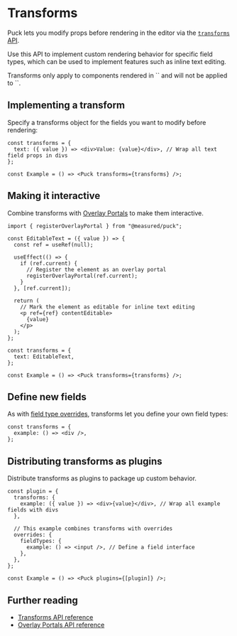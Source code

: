 
# Transforms

Puck lets you modify props before rendering in the editor via the [`transforms` API](/docs/api-reference/transforms).

Use this API to implement custom rendering behavior for specific field types, which can be used to implement features such as inline text editing.

<Callout type="info">
  Transforms only apply to components rendered in `<Puck>` and will not be applied to `<Render>`.
</Callout>

## Implementing a transform

Specify a transforms object for the fields you want to modify before rendering:

```tsx
const transforms = {
  text: ({ value }) => <div>Value: {value}</div>, // Wrap all text field props in divs
};

const Example = () => <Puck transforms={transforms} />;
```

## Making it interactive

Combine transforms with [Overlay Portals](/docs/integrating-puck/overlay-portals) to make them interactive.

```tsx
import { registerOverlayPortal } from "@measured/puck";

const EditableText = ({ value }) => {
  const ref = useRef(null);

  useEffect(() => {
    if (ref.current) {
      // Register the element as an overlay portal
      registerOverlayPortal(ref.current);
    }
  }, [ref.current]);

  return (
    // Mark the element as editable for inline text editing
    <p ref={ref} contentEditable>
      {value}
    </p>
  );
};

const transforms = {
  text: EditableText,
};

const Example = () => <Puck transforms={transforms} />;
```

## Define new fields

As with [field type overrides](docs/extending-puck/ui-overrides#custom-field-type), transforms let you define your own field types:

```tsx
const transforms = {
  example: () => <div />,
};
```

## Distributing transforms as plugins

Distribute transforms as plugins to package up custom behavior.

```tsx
const plugin = {
  transforms: {
    example: ({ value }) => <div>{value}</div>, // Wrap all example fields with divs
  },

  // This example combines transforms with overrides
  overrides: {
    fieldTypes: {
      example: () => <input />, // Define a field interface
    },
  },
};

const Example = () => <Puck plugins={[plugin]} />;
```

## Further reading

- [Transforms API reference](/docs/api-reference/transforms)
- [Overlay Portals API reference](/docs/integrating-puck/overlay-portals)
